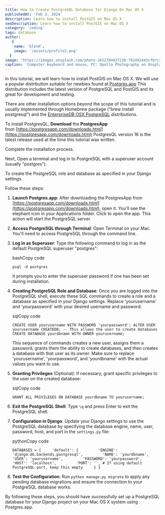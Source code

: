 ```yaml
---
title: How to Create PostgreSQL Database for Django On Mac OS X
publishedAt: 'Feb 3, 2024'
description: Learn how to install PostGIS on Mac OS X
seoDescription: Learn how to install PostGIS on Mac OS X
category: 'coding'
tags: database
author:
   {
    name: 'GlenH',
    image: '/assets/profile2.png'
  }
image: 'https://images.unsplash.com/photo-1652704437210-792492445cfb?crop=entropy&cs=tinysrgb&fit=max&fm=jpg&ixid=MnwxfDB8MXxyYW5kb218MHx8fHx8fHx8MTcwNjkwNzY2MQ&ixlib=rb-4.0.3&q=80&utm_campaign=api-credit&utm_medium=referral&utm_source=unsplash_source&w=1080'
caption: 'Computer keyboard and mouse, PC: Opollo Photography on Unsplash'
---
```


In this tutorial, we will learn how to install PostGIS on Mac OS X. We will use a popular distribution suitable for newbies found at [Postgres.app](https://postgresapp.com/) This distribution includes the latest version of PostgreSQL and PostGIS and its great for development and testing.

There are other installation options  beyond the scope of this tutorial and is usually implemented through Homebrew package (“brew install postgresql”) and the [EnterpriseDB OSX PostgreSQL](https://www.enterprisedb.com/postgres-tutorials/installation-postgresql-mac-os) distributions.

To install PostgresQL, **Download** the **PostgresApp** from [https://postgresapp.com/downloads.html](https://postgresapp.com/downloads.html) PostgresQL version 16 is the latest release used at the time this tutorial was written.

Complete the installation process.

Next, Open a terminal and log in to PostgreSQL with a superuser account (usually "postgres").

To create the PostgreSQL role and database as specified in your Django settings.

Follow these steps:

1. **Launch Postgres.app**: After downloading the PostgresApp from [https://postgresapp.com/downloads.html](https://postgresapp.com/downloads.html), open it. You'll see the elephant icon in your Applications folder. Click to open the app. This action will start the PostgreSQL server.
    
2. **Access PostgreSQL through Terminal**: Open Terminal on your Mac. You'll need to access PostgreSQL through the command line.
    
3. **Log in as Superuser**: Type the following command to log in as the default PostgreSQL superuser "postgres":
    
    bashCopy code
    
    `psql -U postgres`
    
    It prompts you to enter the superuser password if one has been set during installation.
    
4. **Creating PostgreSQL Role and Database**: Once you are logged into the PostgreSQL shell, execute these SQL commands to create a role and a database as specified in your Django settings. Replace 'yourusername' and 'yourpassword' with your desired username and password:
    
    sqlCopy code
    
    `CREATE USER yourusername WITH PASSWORD 'yourpassword'; ALTER USER yourusername CREATEDB; -- This allows the user to create databases CREATE DATABASE yourdbname WITH OWNER yourusername;`
    
    This sequence of commands creates a new user, assigns them a password, grants them the ability to create databases, and then creates a database with that user as its owner. Make sure to replace 'yourusername', 'yourpassword', and 'yourdbname' with the actual values you want to use.
    
5. **Granting Privileges** (Optional): If necessary, grant specific privileges to the user on the created database:
    
    sqlCopy code
    
    `GRANT ALL PRIVILEGES ON DATABASE yourdbname TO yourusername;`
    
6. **Exit the PostgreSQL Shell**: Type `\q` and press Enter to exit the PostgreSQL shell.
    
7. **Configuration in Django**: Update your Django settings to use the PostgreSQL database by specifying the database engine, name, user, password, host, and port in the `settings.py` file:
    
    pythonCopy code
    
    `DATABASES = {     'default': {         'ENGINE': 'django.db.backends.postgresql',         'NAME': 'yourdbname',         'USER': 'yourusername',         'PASSWORD': 'yourpassword',         'HOST': 'localhost',         'PORT': '', # If using default PostgreSQL port, keep this empty     } }`
    
8. **Test the Configuration**: Run `python manage.py migrate` to apply any pending database migrations and ensure the connection to your PostgreSQL database works.
    

By following these steps, you should have successfully set up a PostgreSQL database for your Django project on your Mac OS X system using Postgres.app.